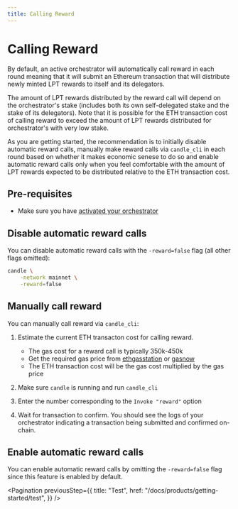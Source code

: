 ```yaml
---
title: Calling Reward
---
```


# Calling Reward

By default, an active orchestrator will automatically call reward in each round
meaning that it will submit an Ethereum transaction that will distribute newly
minted LPT rewards to itself and its delegators.

The amount of LPT rewards distributed by the reward call will depend on the
orchestrator's stake (includes both its own self-delegated stake and the stake
of its delegators). Note that it is possible for the ETH transaction cost of
calling reward to exceed the amount of LPT rewards distributed for
orchestrator's with very low stake.

As you are getting started, the recommendation is to initially disable automatic
reward calls, manually make reward calls via `candle_cli` in each round based
on whether it makes economic senese to do so and enable automatic reward calls
only when you feel comfortable with the amount of LPT rewards expected to be
distributed relative to the ETH transaction cost.

## Pre-requisites

- Make sure you have
  [activated your orchestrator](/docs/products/getting-started/activation)

## Disable automatic reward calls

You can disable automatic reward calls with the `-reward=false` flag (all other
flags omitted):

```bash
candle \
    -network mainnet \
    -reward=false
```

## Manually call reward

You can manually call reward via `candle_cli`:

1. Estimate the current ETH transacton cost for calling reward.

   - The gas cost for a reward call is typically 350k-450k
   - Get the required gas price from
     [ethgasstation](https://ethgasstation.info/) or
     [gasnow](https://www.gasnow.org/)
   - The ETH transaction cost will be the gas cost multiplied by the gas price

2. Make sure `candle` is running and run `candle_cli`

3. Enter the number corresponding to the `Invoke "reward"` option

4. Wait for transaction to confirm. You should see the logs of your orchestrator
   indicating a transaction being submitted and confirmed on-chain.

## Enable automatic reward calls

You can enable automatic reward calls by omitting the `-reward=false` flag since
this feature is enabled by default.

<Pagination
  previousStep={{
    title: "Test",
    href: "/docs/products/getting-started/test",
  }}
/>
